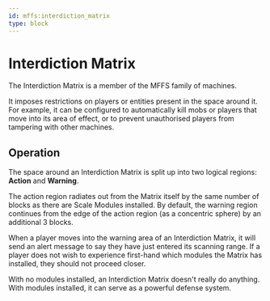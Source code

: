 ```yaml
---
id: mffs:interdiction_matrix
type: block
---
```


# Interdiction Matrix

The Interdiction Matrix is a member of the MFFS family of machines.

It imposes restrictions on players or entities present in the space around it. For example, it can be configured to
automatically kill mobs or players that move into its area of effect, or to prevent unauthorised players from tampering
with other machines.

<PrefabObtaining />

## Operation

The space around an Interdiction Matrix is split up into two logical regions: **Action** and **Warning**.

The action region radiates out from the Matrix itself by the same number of blocks as there are Scale Modules installed.
By default, the warning region continues from the edge of the action region (as a concentric sphere) by an additional
3 blocks.

When a player moves into the warning area of an Interdiction Matrix, it will send an alert message to say they have just
entered its scanning range. If a player does not wish to experience first-hand which modules the Matrix has installed,
they should not proceed closer.

With no modules installed, an Interdiction Matrix doesn't really do anything. With modules installed, it can serve as a
powerful defense system.
